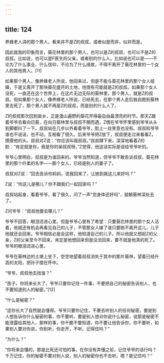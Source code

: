 ```yaml
---
---
---
```

title: 124
---



养蜂老人讲的那个男人，看来并不是Z的叔叔，或者似是而非，似非而是。

因此就我的印象而言，葵花林里的那个男人，也可以是Z的叔叔，也可以不是Z的叔叔。比如说，也可以是F医生的父亲，或者别的什么人。比如说也可以是——不论为了什么事业、什么信仰，不论为了什么缘故，不得不离开了葵花林里的一个女人的其他男人。[11]

如果那个男人，像养蜂老人所说，他回来过，但是不能与葵花林里的那个女人结婚，于是又离开了那块葵花盛开的土地，他很有可能就是Z的叔叔。如果那个女人没死，一直还在这个世界上，在这片无边无际的葵林里，那个男人，就是Z的叔叔。但如果那个女人，像养蜂老人所说，已经死去，在那个男人走后独自跑到葵林里去死了，那个男人就不再是Z的叔叔，而是别的什么人了。

Z的叔叔那次回到故乡，正是漫山遍野的葵花开得最自由最漂亮的时节。那天Z跟着爷爷去看向日葵，在向日葵林里与叔叔不期而遇，Z偎在爷爷怀里感到爷爷从头到脚都抖了一下。叔叔站在几步以外看着爷爷，脸上一丝笑意也没有。叔叔和爷爷谁也不说话，也不动，互相看了很久。后来爷爷把Z放下，叔叔便走过来看看Z，摸摸他的头。叔叔对Z说：“你应该叫我叔叔。”叔叔蹲下来，深深地看着Z的脸：“肯定就是你，我是你的亲叔叔呀。”Z觉得，他这话实际是说给爷爷听的。

爷爷心里明白，叔叔是为谁回来的。爷爷当然知道，但爷爷不敢告诉叔叔，葵花林里的那个纤柔的名字——那个女人，已经是别人的妻子了。

叔叔对Z说：“回去告诉你妈妈，说我回来了，让她到我这儿来好吗？”

Z说：“你这儿是哪儿？你不跟我们一起回家吗？”

叔叔站起身，看着爷爷，看了很久，问了一声“您身体还好吗”，就朝葵林深处去了。

Z问爷爷：“叔叔他要去哪儿？”

爷爷不回答，眼泪流进心里。但是爷爷心里有了希望：只要葵花林里的那个女人活着，他就还有机会再看见自己的儿子，不管那女人嫁了谁只要她不离开这儿，儿子他就还会回来。爷爷相信必是会这样，他知道自己的儿子。所以他就又想起Z的父亲，Z的父亲至今不回来，肯定是他想回来但是没法回来，要不就是他真的死了。爷爷的眼泪流进心里。

爷爷在葵林边的土埂上坐下，空空地望着叔叔消失于其中的那片葵林，望着已经升高的太阳，把孙子搂在怀中。

“爷爷，叔叔他去找谁？”

“孩子，你将来长大了，爷爷只要你记住一件事，不要把自己的秘密告诉别人，也不要知道别人的秘密。”[12]

“什么是秘密？”

“这你长大了自然就会懂得。爷爷只要你记住，不要去听别人的任何秘密，要是别人想告诉你什么秘密的事，你不要听。要是别人想对你说什么秘密，说那是秘密不能泄露给其他人，那样的事，你干脆不要知道，你不要让他告诉你，你不要听，如果别人要对你说，你别听，你走开，不听。记得住吗？”

“为什么？”

“你将来会懂的，那是比死还可怕的事。在你没有弄懂之前，记住爷爷的话行吗？千万记住，你的秘密不要对别人说，别人的秘密你也不去听。嗯？能记住吗？”